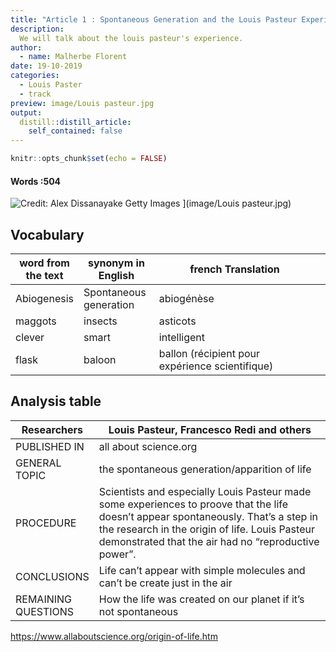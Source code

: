 ```yaml
---
title: "Article 1 : Spontaneous Generation and the Louis Pasteur Experience"
description: 
  We will talk about the louis pasteur's experience.
author:
  - name: Malherbe Florent
date: 19-10-2019
categories:
  - Louis Paster
  - track
preview: image/Louis pasteur.jpg
output:
  distill::distill_article:
    self_contained: false
---
```


```r
knitr::opts_chunk$set(echo = FALSE)
```

#### Words :504

![Credit: Alex Dissanayake Getty Images](https://www.bing.com/images/search?view=detailV2&ccid=F%2fEp6OXR&id=BC77CD0CE0CC87EC46E27940570429B2509153BE&thid=OIP.F_Ep6OXR8cB6tx44b9fn-AHaI0&mediaurl=http%3a%2f%2f3.bp.blogspot.com%2f-m0563FXtFx0%2fTt_DteD6OlI%2fAAAAAAAA3Ao%2f3S9KPYR7ysM%2fs1600%2fLouis_Pasteur13.jpg&exph=1476&expw=1239&q=image+of+louis+pasteur&simid=608050854427624624&selectedIndex=0) ](image/Louis pasteur.jpg)

## Vocabulary 

| word from the text | synonym in English     | french Translation                              |     |
| ------------------ | ---------------------- | ----------------------------------------------- | --- |
| Abiogenesis        | Spontaneous generation | abiogénèse                                      |     |
| maggots            | insects                | asticots                                        |     |
| clever             | smart                  | intelligent                                     |     |
| flask              | baloon                 | ballon (récipient pour expérience scientifique) |     |

## Analysis table 

| Researchers         | Louis Pasteur, Francesco Redi and others                                                                                                                                                                                                      |
| ------------------- | --------------------------------------------------------------------------------------------------------------------------------------------------------------------------------------------------------------------------------------------- |
| PUBLISHED IN        | all about science.org                                                                                                                                                                                                                         |
| GENERAL TOPIC       | the spontaneous generation/apparition of life                                                                                                                                                                                                 |
| PROCEDURE           | Scientists and especially Louis Pasteur made some experiences to proove that the life doesn't appear spontaneously. That's a step in the research in the origin of life. Louis Pasteur demonstrated that the air had no "reproductive power". |
| CONCLUSIONS         | Life can't appear with simple molecules and can't be create just in the air                                                                                                                                                                   |
| REMAINING QUESTIONS | How the life was created on our planet if it's not spontaneous                                                                                                                                                                                |
<https://www.allaboutscience.org/origin-of-life.htm>




